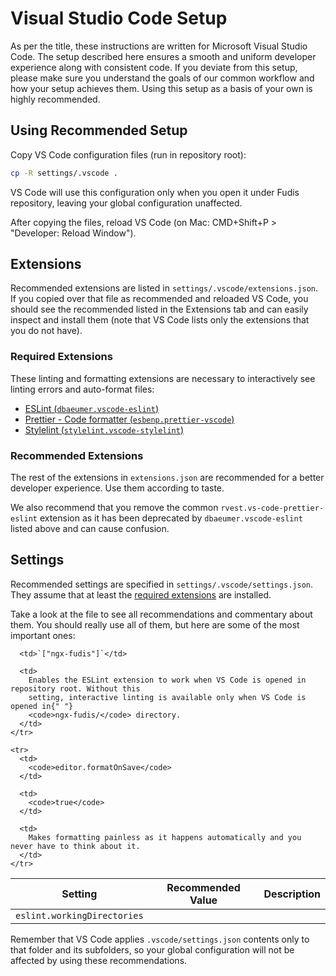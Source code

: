 
<Meta title="Documentation/Development/Tooling/Setup VS Code" />

# Visual Studio Code Setup

As per the title, these instructions are written for Microsoft Visual Studio Code. The setup described here ensures a smooth and uniform developer experience along with consistent code. If you deviate from this setup, please make sure you understand the goals of our common workflow and how your setup achieves them. Using this setup as a basis of your own is highly recommended.

## Using Recommended Setup

Copy VS Code configuration files (run in repository root):

```bash
cp -R settings/.vscode .
```

VS Code will use this configuration only when you open it under Fudis repository, leaving your global configuration unaffected.

After copying the files, reload VS Code (on Mac: CMD+Shift+P > "Developer: Reload Window").

## Extensions

Recommended extensions are listed in `settings/.vscode/extensions.json`. If you copied over that file as recommended and reloaded VS Code, you should see the recommended listed in the Extensions tab and can easily inspect and install them (note that VS Code lists only the extensions that you do not have).

### Required Extensions

These linting and formatting extensions are necessary to interactively see linting errors and auto-format files:

* [ESLint (`dbaeumer.vscode-eslint`)](https://marketplace.visualstudio.com/items?itemName=dbaeumer.vscode-eslint)
* [Prettier - Code formatter (`esbenp.prettier-vscode`)](https://marketplace.visualstudio.com/items?itemName=esbenp.prettier-vscode)
* [Stylelint (`stylelint.vscode-stylelint`)](https://marketplace.visualstudio.com/items?itemName=stylelint.vscode-stylelint)

### Recommended Extensions

The rest of the extensions in `extensions.json` are recommended for a better developer experience. Use them according to taste.

We also recommend that you remove the common `rvest.vs-code-prettier-eslint` extension as it has been deprecated by `dbaeumer.vscode-eslint` listed above and can cause confusion.

## Settings

Recommended settings are specified in `settings/.vscode/settings.json`. They assume that at least the [required extensions](#required-extensions) are installed.

Take a look at the file to see all recommendations and commentary about them. You should really use all of them, but here are some of the most important ones:

<table>
  <thead>
    <tr>
      <th>Setting</th>
      <th>Recommended Value</th>
      <th>Description</th>
    </tr>
  </thead>

  <tbody>
    <tr>
      <td>
        <code>eslint.workingDirectories</code>
      </td>

      <td>`["ngx-fudis"]`</td>

      <td>
        Enables the ESLint extension to work when VS Code is opened in repository root. Without this
        setting, interactive linting is available only when VS Code is opened in{" "}
        <code>ngx-fudis/</code> directory.
      </td>
    </tr>

    <tr>
      <td>
        <code>editor.formatOnSave</code>
      </td>

      <td>
        <code>true</code>
      </td>

      <td>
        Makes formatting painless as it happens automatically and you never have to think about it.
      </td>
    </tr>
  </tbody>
</table>

Remember that VS Code applies `.vscode/settings.json` contents only to that folder and its subfolders, so your global configuration will not be affected by using these recommendations.
